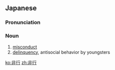 ==Japanese==
{{ja-kanjitab|ひ|こう|yomi=on}}

===Pronunciation===
{{ja-pron|ひこう|y=on}}

===Noun===
{{ja-noun|ひこう}}

# [[misconduct]]
# [[delinquency]], antisocial behavior by youngsters

[[ko:非行]]
[[zh:非行]]